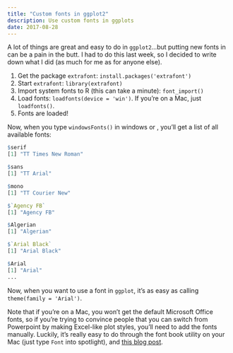 ```yaml
---
title: "Custom fonts in ggplot2"
description: Use custom fonts in ggplots
date: 2017-08-28
---
```


A lot of things are great and easy to do in `ggplot2`...but putting new fonts in can be a pain in the butt. I had to do this last week, so I decided to write down what I did (as much for me as for anyone else).

1.  Get the package `extrafont`: `install.packages('extrafont')`
2.  Start `extrafont`: `library(extrafont)`
3.  Import system fonts to R (this can take a minute): `font_import()`
4.  Load fonts: `loadfonts(device = 'win')`. If you're on a Mac, just `loadfonts()`.
5.  Fonts are loaded!

Now, when you type `windowsFonts()` in windows or , you'll get a list of all available fonts:

``` r
$serif
[1] "TT Times New Roman"

$sans
[1] "TT Arial"

$mono
[1] "TT Courier New"

$`Agency FB`
[1] "Agency FB"

$Algerian
[1] "Algerian"

$`Arial Black`
[1] "Arial Black"

$Arial
[1] "Arial"
...
```

Now, when you want to use a font in `ggplot`, it's as easy as calling `theme(family = 'Arial')`.

Note that if you're on a Mac, you won't get the default Microsoft Office fonts, so if you're trying to convince people that you can switch from Powerpoint by making Excel-like plot styles, you'll need to add the fonts manually. Luckily, it's really easy to do through the font book utility on your Mac (just type `Font` into spotlight), and [this blog post](http://www.rmtweb.co.uk/calibri-and-cambria-fonts-for-mac).

